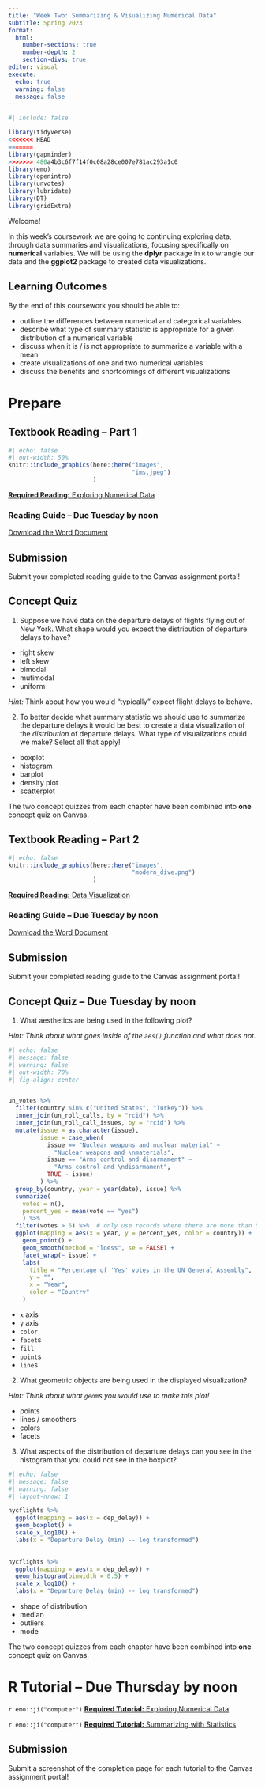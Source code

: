```yaml
---
title: "Week Two: Summarizing & Visualizing Numerical Data"
subtitle: Spring 2023
format:
  html:
    number-sections: true
    number-depth: 2
    section-divs: true
editor: visual
execute: 
  echo: true
  warning: false
  message: false
---
```


```r
#| include: false

library(tidyverse)
<<<<<<< HEAD
=======
library(gapminder)
>>>>>>> 480a4b3c6f7f14f0c08a28ce007e781ac293a1c0
library(emo)
library(openintro)
library(unvotes)
library(lubridate)
library(DT)
library(gridExtra)
```

Welcome!

In this week's coursework we are going to continuing exploring data, through data summaries and visualizations, focusing specifically on **numerical** variables. We will be using the **dplyr** package in `R` to wrangle our data and the **ggplot2** package to created data visualizations.

## Learning Outcomes

By the end of this coursework you should be able to:

-   outline the differences between numerical and categorical variables
-   describe what type of summary statistic is appropriate for a given distribution of a numerical variable
-   discuss when it is / is not appropriate to summarize a variable with a mean
-   create visualizations of one and two numerical variables
-   discuss the benefits and shortcomings of different visualizations

# Prepare

## Textbook Reading -- Part 1

::: column-margin
```r
#| echo: false
#| out-width: 50%
knitr::include_graphics(here::here("images", 
                                   "ims.jpeg")
                        )
```
:::

[**Required Reading:** Exploring Numerical Data](https://openintro-ims.netlify.app/explore-numerical.html)

### Reading Guide -- Due Tuesday by noon

[Download the Word Document](reading-guide/week2-reading2.docx)

::: callout-note
# Submission

Submit your completed reading guide to the Canvas assignment portal!
:::

## Concept Quiz

1.  Suppose we have data on the departure delays of flights flying out of New York. What shape would you expect the distribution of departure delays to have?

-   right skew
-   left skew
-   bimodal
-   mutimodal
-   uniform

*Hint:* Think about how you would "typically" expect flight delays to behave.

2.  To better decide what summary statistic we should use to summarize the departure delays it would be best to create a data visualization of the *distribution* of departure delays. What type of visualizations could we make? Select all that apply!

-   boxplot
-   histogram
-   barplot
-   density plot
-   scatterplot

::: callout-note
The two concept quizzes from each chapter have been combined into **one** concept quiz on Canvas.
:::

## Textbook Reading -- Part 2

::: column-margin
```r
#| echo: false
knitr::include_graphics(here::here("images", 
                                   "modern_dive.png")
                        )
```
:::

[**Required Reading:** Data Visualization](https://moderndive.com/2-viz.html)

### Reading Guide -- Due Tuesday by noon

[Download the Word Document](reading-guide/week2-reading1.docx)

::: callout-note
# Submission

Submit your completed reading guide to the Canvas assignment portal!
:::

## Concept Quiz -- Due Tuesday by noon

1.  What aesthetics are being used in the following plot?

*Hint: Think about what goes inside of the `aes()` function and what does not.*

```r
#| echo: false
#| message: false
#| warning: false
#| out-width: 70%
#| fig-align: center


un_votes %>%
  filter(country %in% c("United States", "Turkey")) %>%
  inner_join(un_roll_calls, by = "rcid") %>%
  inner_join(un_roll_call_issues, by = "rcid") %>%
  mutate(issue = as.character(issue),
         issue = case_when(
           issue == "Nuclear weapons and nuclear material" ~ 
             "Nuclear weapons and \nmaterials",
           issue == "Arms control and disarmament" ~ 
             "Arms control and \ndisarmament", 
           TRUE ~ issue)
         ) %>%
  group_by(country, year = year(date), issue) %>%
  summarize(
    votes = n(),
    percent_yes = mean(vote == "yes")
    ) %>%
  filter(votes > 5) %>%  # only use records where there are more than 5 votes
  ggplot(mapping = aes(x = year, y = percent_yes, color = country)) +
    geom_point() +
    geom_smooth(method = "loess", se = FALSE) +
    facet_wrap(~ issue) +
    labs(
      title = "Percentage of 'Yes' votes in the UN General Assembly",
      y = "",
      x = "Year",
      color = "Country"
    )
```

-   `x` axis
-   `y` axis
-   `color`
-   `facet`s
-   `fill`
-   `point`s
-   `line`s

2.  What geometric objects are being used in the displayed visualization?

*Hint: Think about what `geom`s you would use to make this plot!*

-   points
-   lines / smoothers
-   colors
-   facets

3.  What aspects of the distribution of departure delays can you see in the histogram that you could not see in the boxplot?

```r
#| echo: false 
#| message: false
#| warning: false
#| layout-nrow: 1

nycflights %>% 
  ggplot(mapping = aes(x = dep_delay)) + 
  geom_boxplot() + 
  scale_x_log10() + 
  labs(x = "Departure Delay (min) -- log transformed")

  
nycflights %>% 
  ggplot(mapping = aes(x = dep_delay)) + 
  geom_histogram(binwidth = 0.5) + 
  scale_x_log10() + 
  labs(x = "Departure Delay (min) -- log transformed")
```

-   shape of distribution
-   median
-   outliers
-   mode

::: callout-note
The two concept quizzes from each chapter have been combined into **one** concept quiz on Canvas.
:::

# R Tutorial -- Due Thursday by noon

`r emo::ji("computer")` [**Required Tutorial:** Exploring Numerical Data](https://openintro.shinyapps.io/ims-02-explore-02/)

`r emo::ji("computer")` [**Required Tutorial:** Summarizing with Statistics](https://openintro.shinyapps.io/ims-02-explore-03/)

::: callout-note
# Submission

Submit a screenshot of the completion page for each tutorial to the Canvas assignment portal!
:::
